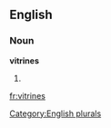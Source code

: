==English==

===Noun===
'''vitrines'''

# {{plural of|[[vitrine]]}}

[[Category:English plurals]]

[[fr:vitrines]]